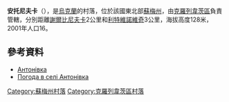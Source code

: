 {{coord|51|25|38|N|33|44|14|E|scale:100000_region:UA|display=title}}

'''安托尼夫卡'''（{{lang-uk|Антонівка}}），是[[烏克蘭|烏克蘭]]的村落，位於該國東北部[[蘇梅州|蘇梅州]]，由[[克羅列韋茨區|克羅列韋茨區]]負責管轄，分別距離[[謝爾比尼夫卡_(普季夫利區)|謝爾比尼夫卡]]2公里和[[利特維諾維奇|利特維諾維奇]]3公里，海拔高度128米，2001年人口16。

==參考資料==
* [http://w1.c1.rada.gov.ua/pls/z7502/A005?rdat1=02.02.2010&rf7571=29236 Антонівка]{{dead link|date=2017年12月 |bot=InternetArchiveBot |fix-attempted=yes }}
* [http://weather.in.ua/ua/symskaja/250 Погода в селі Антонівка] {{Wayback|url=http://weather.in.ua/ua/symskaja/250 |date=20111219235007 }}

{{DEFAULTSORT:Антонівка}}
[[Category:蘇梅州村落|Category:蘇梅州村落]]
[[Category:克羅列韋茨區村落|Category:克羅列韋茨區村落]]


{{Sumy-geo-stub}}